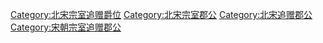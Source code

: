 [[Category:北宋宗室追赠爵位|Category:北宋宗室追赠爵位]]
[[Category:北宋宗室郡公|Category:北宋宗室郡公]]
[[Category:北宋追赠郡公|Category:北宋追赠郡公]]
[[Category:宋朝宗室追赠郡公|Category:宋朝宗室追赠郡公]]